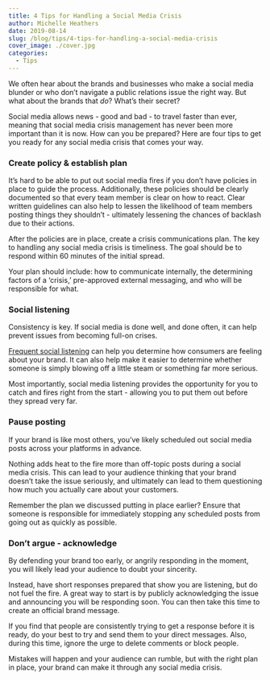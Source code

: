 ```yaml
---
title: 4 Tips for Handling a Social Media Crisis
author: Michelle Heathers
date: 2019-08-14
slug: /blog/tips/4-tips-for-handling-a-social-media-crisis
cover_image: ./cover.jpg
categories:
  - Tips
---
```


We often hear about the brands and businesses who make a social media blunder or who don’t navigate a public relations issue the right way. But what about the brands that _do_? What’s their secret?

Social media allows news - good and bad - to travel faster than ever, meaning that social media crisis management has never been more important than it is now. How can you be prepared? Here are four tips to get you ready for any social media crisis that comes your way.

### Create policy & establish plan

It’s hard to be able to put out social media fires if you don’t have policies in place to guide the process. Additionally, these policies should be clearly documented so that every team member is clear on how to react. Clear written guidelines can also help to lessen the likelihood of team members posting things they shouldn’t - ultimately lessening the chances of backlash due to their actions.

After the policies are in place, create a crisis communications plan. The key to handling any social media crisis is timeliness. The goal should be to respond within 60 minutes of the initial spread.

Your plan should include: how to communicate internally, the determining factors of a ‘crisis,’ pre-approved external messaging, and who will be responsible for what.

### Social listening

Consistency is key. If social media is done well, and done often, it can help prevent issues from becoming full-on crises.

[Frequent social listening][1] can help you determine how consumers are feeling about your brand. It can also help make it easier to determine whether someone is simply blowing off a little steam or something far more serious.

Most importantly, social media listening provides the opportunity for you to catch and fires right from the start - allowing you to put them out before they spread very far.

### Pause posting

If your brand is like most others, you’ve likely scheduled out social media posts across your platforms in advance.

Nothing adds heat to the fire more than off-topic posts during a social media crisis. This can lead to your audience thinking that your brand doesn’t take the issue seriously, and ultimately can lead to them questioning how much you actually care about your customers.

Remember the plan we discussed putting in place earlier? Ensure that someone is responsible for immediately stopping any scheduled posts from going out as quickly as possible.

### Don’t argue - acknowledge

By defending your brand too early, or angrily responding in the moment, you will likely lead your audience to doubt your sincerity.

Instead, have short responses prepared that show you are listening, but do not fuel the fire. A great way to start is by publicly acknowledging the issue and announcing you will be responding soon. You can then take this time to create an official brand message.

If you find that people are consistently trying to get a response before it is ready, do your best to try and send them to your direct messages. Also, during this time, ignore the urge to delete comments or block people.

Mistakes will happen and your audience can rumble, but with the right plan in place, your brand can make it through any social media crisis.

[1]: http://localhost/brandglue/old-website/blog/tips/4-of-the-biggest-social-media-monitoring-mistakes
